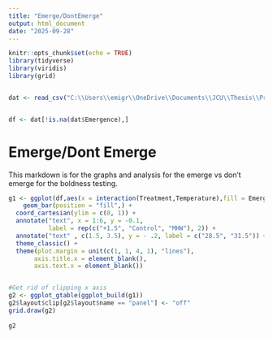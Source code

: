 ```yaml
---
title: "Emerge/DontEmerge"
output: html_document
date: "2025-09-28"
---
```


```r
knitr::opts_chunk$set(echo = TRUE)
library(tidyverse)
library(viridis)
library(grid)


dat <- read_csv("C:\\Users\\emigr\\OneDrive\\Documents\\JCU\\Thesis\\Pre-Completion\\PreCompletion Graphs\\Cognition-Behavior Testing(Master Data Sheet).csv")


df <- dat[!is.na(dat$Emergence),]
```

# Emerge/Dont Emerge


This markdown is for the graphs and analysis for the emerge vs don't emerge for the boldness testing.


```r
g1 <- ggplot(df,aes(x = interaction(Treatment,Temperature),fill = Emergence)) + 
    geom_bar(position = "fill",) +
  coord_cartesian(ylim = c(0, 1)) +
  annotate("text", x = 1:6, y = -0.1,
           label = rep(c("+1.5", "Control", "MHW"), 2)) +
  annotate("text" , c(1.5, 3.5), y = - .2, label = c("28.5", "31.5")) +
  theme_classic() +
  theme(plot.margin = unit(c(1, 1, 4, 1), "lines"),
       axis.title.x = element_blank(),
       axis.text.x = element_blank())


#Get rid of clipping x axis
g2 <- ggplot_gtable(ggplot_build(g1))
g2$layout$clip[g2$layout$name == "panel"] <- "off"
grid.draw(g2)
  
g2
```



